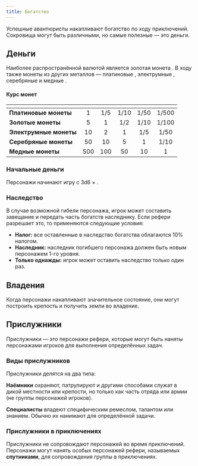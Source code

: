 ```yaml
---
title: Богатство
---
```



Успешные авантюристы накапливают богатство по ходу приключений. Сокровища могут быть различными, но самые полезные — это деньги.

## Деньги

Наиболее распространённой валютой является золотая монета <Coin />. В ходу также монеты из других металлов — платиновые <Coin t="p" />, электрумные <Coin t="e" />, серебряные <Coin t="s" /> и медные <Coin t="c" />.

#### Курс монет

|                        | <Coin v="1" t="p" /> | <Coin v="1" /> | <Coin v="1" t="e" /> | <Coin v="1" t="s" /> | <Coin v="1" t="c" /> |
| ---------------------- | :------------------: | :------------: | :------------------: | :------------------: | :------------------: |
| **Платиновые монеты**  |          1           |      1/5       |         1/10         |         1/50         |        1/500         |
| **Золотые монеты**     |          5           |       1        |         1/2          |         1/10         |        1/100         |
| **Электрумные монеты** |          10          |       2        |          1           |         1/5          |         1/50         |
| **Серебряные монеты**  |          50          |       10       |          5           |          1           |         1/10         |
| **Медные монеты**      |         500          |      100       |          50          |          10          |          1           |

### Начальные деньги

Персонажи начинают игру с 3d6 × <Coin v="10" />.

### Наследство

В случае возможной гибели персонажа, игрок может составить завещание и передать часть богатств наследнику. Если рефери разрешает это, то применяются следующие условия:

- **Налог:** все оставленные в наследство богатства облагаются 10% налогом.
- **Наследник:** наследник погибшего персонажа должен быть новым персонажем 1-го уровня.
- **Только однажды:** игрок может оставить наследство только один раз.

## Владения

Когда персонажи накапливают значительное состояние, они могут построить крепость и получить земли во владение.

<LinkCard title="Крепости" href="../../strongholds/construction" />

## Прислужники

Прислужники — это персонажи рефери, которые могут быть наняты персонажами игроков для выполнения определённых задач.

### Виды прислужников

Прислужники делятся на два типа:

**Наёмники** охраняют, патрулируют и другими способами служат в дикой местности или крепости, но только как часть отряда или армии (не группы персонажей игроков).

<LinkCard title="Наёмники" href="../../hired-help/mercenaries" />

**Специалисты** владеют специфическим ремеслом, талантом или знанием. Обычно их нанимают для определённой задачи.

<LinkCard title="Специалисты" href="../../hired-help/specialists" />

### Прислужники в приключениях

Прислужники не сопровождают персонажей во время приключений. Персонажи могут нанять особых персонажей рефери, называемых **спутниками**, для сопровождения группы в приключениях.

<LinkCard title="Спутники" href="../../hired-help/retainers" />
